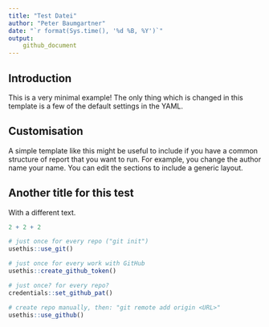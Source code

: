 ```yaml
---
title: "Test Datei"
author: "Peter Baumgartner"
date: "`r format(Sys.time(), '%d %B, %Y')`"
output: 
    github_document
---
```


## Introduction

This is a very minimal example! The only thing which is changed in this template is a few of the default settings in the YAML. 

## Customisation

A simple template like this might be useful to include if you have a common structure of report that you want to run. For example, you change the author name your name. You can edit the sections to include a generic layout.

## Another title for this test

With a different text.

```r
2 + 2 + 2
```

```r
# just once for every repo ("git init")
usethis::use_git()
```
```r
# just once for every work with GitHub
usethis::create_github_token()
```

```r
# just once? for every repo?
credentials::set_github_pat()
```


```r
# create repo manually, then: "git remote add origin <URL>"
usethis::use_github()
```

